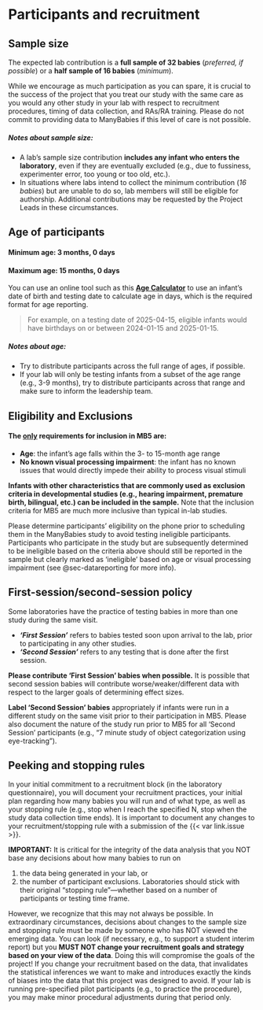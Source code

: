 # Participants and recruitment {#sec-participants}

## Sample size

The expected lab contribution is a **full sample of 32 babies** (*preferred, if possible*) or a **half sample of 16 babies** (*minimum*).

While we encourage as much participation as you can spare, it is crucial to the success of the project that you treat our study with the same care as you would any other study in your lab with respect to recruitment procedures, timing of data collection, and RAs/RA training. Please do not commit to providing data to ManyBabies if this level of care is not possible.

##### Notes about sample size:
-   A lab’s sample size contribution **includes any infant who enters the laboratory**, even if they are eventually excluded (e.g., due to fussiness, experimenter error, too young or too old, etc.).
-   In situations where labs intend to collect the minimum contribution (*16 babies*) but are unable to do so, lab members will still be eligible for authorship. Additional contributions may be requested by the Project Leads in these circumstances.


## Age of participants

#### **Minimum age:** 3 months, 0 days

#### **Maximum age:** 15 months, 0 days

You can use an online tool such as this <a href="https://www.calculator.net/age-calculator.html" target="_blank"><b>Age Calculator</b></a> to use an infant's date of birth and testing date to calculate age in days, which is the required format for age reporting.

> For example, on a testing date of 2025-04-15, eligible infants would have birthdays on or between 2024-01-15 and 2025-01-15.

##### Notes about age:

-   Try to distribute participants across the full range of ages, if possible.
-   If your lab will only be testing infants from a subset of the age range (e.g., 3-9 months), try to distribute participants across that range and make sure to inform the leadership team.


## Eligibility and Exclusions

#### The <u>**only**</u> requirements for inclusion in MB5 are:

-   **Age**: the infant's age falls within the 3- to 15-month age range
-   **No known visual processing impairment**: the infant has no known issues that would directly impede their ability to process visual stimuli

**Infants with other characteristics that are commonly used as exclusion criteria in developmental studies (e.g., hearing impairment, premature birth, bilingual, etc.) can be included in the sample.** Note that the inclusion criteria for MB5 are much more inclusive than typical in-lab studies.

Please determine participants’ eligibility on the phone prior to scheduling them in the ManyBabies study to avoid testing ineligible participants. Participants who participate in the study but are subsequently determined to be ineligible based on the criteria above should still be reported in the sample but clearly marked as 'ineligible' based on age or visual processing impairment (see @sec-datareporting for more info).


## First-session/second-session policy

Some laboratories have the practice of testing babies in more than one study during the same visit.

-   ***‘First Session’*** refers to babies tested soon upon arrival to the lab, prior to participating in any other studies.
-   ***‘Second Session’*** refers to any testing that is done after the first session.

**Please contribute ‘First Session’ babies when possible.** It is possible that second session babies will contribute worse/weaker/different data with respect to the larger goals of determining effect sizes.

**Label ‘Second Session’ babies** appropriately if infants were run in a different study on the same visit prior to their participation in MB5. Please also document the nature of the study run prior to MB5 for all ‘Second Session’ participants (e.g., “7 minute study of object categorization using eye-tracking”).


## Peeking and stopping rules

In your initial commitment to a recruitment block (in the laboratory questionnaire), you will document your recruitment practices, your initial plan regarding how many babies you will run and of what type, as well as your stopping rule (e.g., stop when I reach the specified N, stop when the study data collection time ends). It is important to document any changes to your recruitment/stopping rule with a submission of the {{< var link.issue >}}. 

**IMPORTANT:** It is critical for the integrity of the data analysis that you NOT base any decisions about how many babies to run on 

1. the data being generated in your lab, or 
2. the number of participant exclusions. Laboratories should stick with their original “stopping rule”---whether based on a number of participants or testing time frame. 

However, we recognize that this may not always be possible. In extraordinary circumstances, decisions about changes to the sample size and stopping rule must be made by someone who has NOT viewed the emerging data. You can look (if necessary, e.g., to support a student interim report) but you **MUST NOT change your recruitment goals and strategy based on your view of the data**. Doing this will compromise the goals of the project! If you change your recruitment based on the data, that invalidates the statistical inferences we want to make and introduces exactly the kinds of biases into the data that this project was designed to avoid. If your lab is running pre-specified pilot participants (e.g., to practice the procedure), you may make minor procedural adjustments during that period only.
